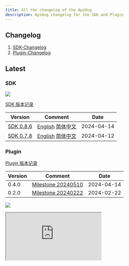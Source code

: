 ```yaml
---
title: All the changelog of the ApiHug
description: ApiHug changelog for the SDK and Plugin
---
```


## Changelog

1. [SDK-Changelog](/zhCN-docs/changelog/sdk)
2. [Plugin-Changelog](/zhCN-docs/changelog/plugin)

## Latest

### SDK

<a target="_blank" href="https://search.maven.org/artifact/com.apihug/it-bom"><img
  src="https://img.shields.io/maven-central/v/com.apihug/it-bom.svg?label=Maven%20Central"/></a>


[SDK 版本记录](/zhCN-docs/changelog/sdk)


| Version                                            | Comment                                                                                            | Date       |
|----------------------------------------------------|----------------------------------------------------------------------------------------------------|------------|
| [SDK 0.8.6](/zhCN-docs/changelog/detail/SDK_0.8.6) | [English](/zhCN-docs/changelog/detail/SDK_0.8.6)  [简体中文](/zhCN-docs/changelog/detail/SDK_0.8.6_cn) | 2024-04-14 |
| [SDK 0.7.8](/zhCN-docs/changelog/detail/SDK_0.7.8) | [English](/zhCN-docs/changelog/detail/SDK_0.7.8)  [简体中文](/zhCN-docs/changelog/detail/SDK_0.7.8_cn) | 2024-04-12 |


### Plugin

[Plugin 版本记录](/zhCN-docs/changelog/plugin)

| Version | Comment                                                       | Date       |
|---------|---------------------------------------------------------------|------------|
| 0.4.0   | [Milestone 20240510](/zhCN-docs/milestone/milestone-20240510) | 2024-04-14 |
| 0.2.0   | [Milestone 20240222](/zhCN-docs/milestone/milestone-20240222) | 2024-02-22 |

<a target="_blank" href="https://search.maven.org/artifact/com.apihug/it-bom"><img
  src="https://img.shields.io/maven-central/v/com.apihug/it-bom.svg?label=Maven%20Central"/></a>


<div>
  <iframe
    src="https://plugins.jetbrains.com/embeddable/install/23534"
    border="0"
    height={'48px'}
    allow="accelerometer; autoplay; clipboard-write; encrypted-media; gyroscope; picture-in-picture"
    allowFullScreen
  ></iframe>
</div>
